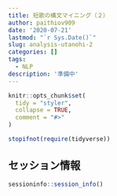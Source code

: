 ```yaml
---
title: 短歌の構文マイニング（２）
author: paithiov909
date: '2020-07-21'
lastmod: "`r Sys.Date()`"
slug: analysis-utanohi-2
categories: []
tags:
  - NLP
description: '準備中'
---
```


```r
knitr::opts_chunk$set(
  tidy = "styler",
  collapse = TRUE,
  comment = "#>"
)

stopifnot(require(tidyverse))
```

## セッション情報

```r
sessioninfo::session_info()
```

